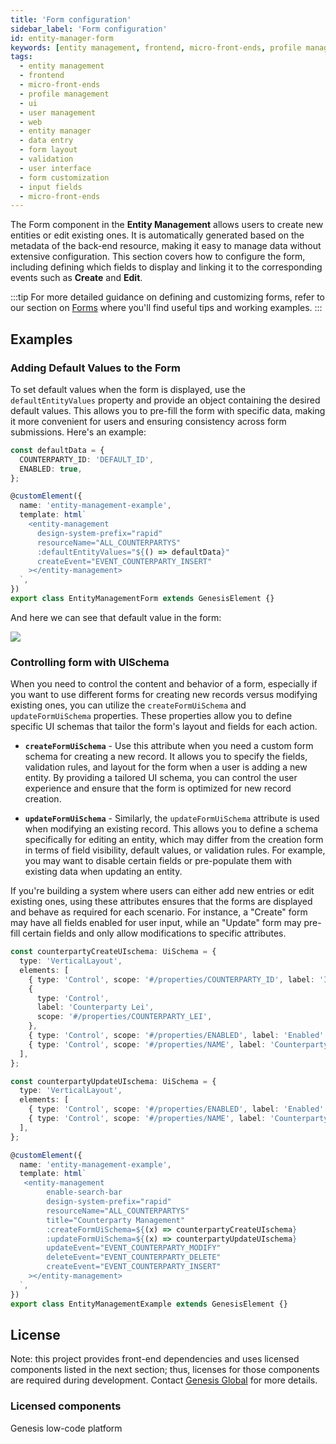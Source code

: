 ```yaml
---
title: 'Form configuration'
sidebar_label: 'Form configuration'
id: entity-manager-form
keywords: [entity management, frontend, micro-front-ends, profile management, ui, user management, web]
tags:
  - entity management
  - frontend
  - micro-front-ends
  - profile management
  - ui
  - user management
  - web
  - entity manager
  - data entry
  - form layout
  - validation
  - user interface
  - form customization
  - input fields
  - micro-front-ends
---
```



The Form component in the **Entity Management** allows users to create new entities or edit existing ones. It is automatically generated based on the metadata of the back-end resource, making it easy to manage data without extensive configuration. This section covers how to configure the form, including defining which fields to display and linking it to the corresponding events such as **Create** and **Edit**.

:::tip
For more detailed guidance on defining and customizing forms, refer to our section on [Forms](../../007_forms/002_smart-forms/index.mdx) where you'll find useful tips and working examples. 
:::

## Examples 

### Adding Default Values to the Form

To set default values when the form is displayed, use the `defaultEntityValues` property and provide an object containing the desired default values. This allows you to pre-fill the form with specific data, making it more convenient for users and ensuring consistency across form submissions. Here's an example:

```typescript
const defaultData = {
  COUNTERPARTY_ID: 'DEFAULT_ID',
  ENABLED: true,
};

@customElement({
  name: 'entity-management-example',
  template: html`
    <entity-management
      design-system-prefix="rapid"
      resourceName="ALL_COUNTERPARTYS"
      :defaultEntityValues="${() => defaultData}"
      createEvent="EVENT_COUNTERPARTY_INSERT"
    ></entity-management>
  `,
})
export class EntityManagementForm extends GenesisElement {}
```

And here we can see that default value in the form:

![](/img/default-value-form.png)

### Controlling form with UISchema

When you need to control the content and behavior of a form, especially if you want to use different forms for creating new records versus modifying existing ones, you can utilize the `createFormUiSchema` and `updateFormUiSchema` properties. These properties allow you to define specific UI schemas that tailor the form's layout and fields for each action.

- **`createFormUiSchema`** - Use this attribute when you need a custom form schema for creating a new record. It allows you to specify the fields, validation rules, and layout for the form when a user is adding a new entity. By providing a tailored UI schema, you can control the user experience and ensure that the form is optimized for new record creation.

- **`updateFormUiSchema`** - Similarly, the `updateFormUiSchema` attribute is used when modifying an existing record. This allows you to define a schema specifically for editing an entity, which may differ from the creation form in terms of field visibility, default values, or validation rules. For example, you may want to disable certain fields or pre-populate them with existing data when updating an entity.

If you're building a system where users can either add new entries or edit existing ones, using these attributes ensures that the forms are displayed and behave as required for each scenario. For instance, a "Create" form may have all fields enabled for user input, while an "Update" form may pre-fill certain fields and only allow modifications to specific attributes.

```typescript
const counterpartyCreateUIschema: UiSchema = {
  type: 'VerticalLayout',
  elements: [
    { type: 'Control', scope: '#/properties/COUNTERPARTY_ID', label: 'Id' },
    {
      type: 'Control',
      label: 'Counterparty Lei',
      scope: '#/properties/COUNTERPARTY_LEI',
    },
    { type: 'Control', scope: '#/properties/ENABLED', label: 'Enabled' },
    { type: 'Control', scope: '#/properties/NAME', label: 'Counterparty Name' },
  ],
};

const counterpartyUpdateUIschema: UiSchema = {
  type: 'VerticalLayout',
  elements: [
    { type: 'Control', scope: '#/properties/ENABLED', label: 'Enabled' },
    { type: 'Control', scope: '#/properties/NAME', label: 'Counterparty Name' },
  ],
};

@customElement({
  name: 'entity-management-example',
  template: html`
   <entity-management
        enable-search-bar
        design-system-prefix="rapid"
        resourceName="ALL_COUNTERPARTYS"
        title="Counterparty Management"
        :createFormUiSchema=${(x) => counterpartyCreateUIschema}
        :updateFormUiSchema=${(x) => counterpartyUpdateUIschema}
        updateEvent="EVENT_COUNTERPARTY_MODIFY"
        deleteEvent="EVENT_COUNTERPARTY_DELETE"
        createEvent="EVENT_COUNTERPARTY_INSERT"
    ></entity-management>
  `,
})
export class EntityManagementExample extends GenesisElement {}
```

## License

Note: this project provides front-end dependencies and uses licensed components listed in the next section; thus, licenses for those components are required during development. Contact [Genesis Global](https://genesis.global/contact-us/) for more details.

### Licensed components
Genesis low-code platform

